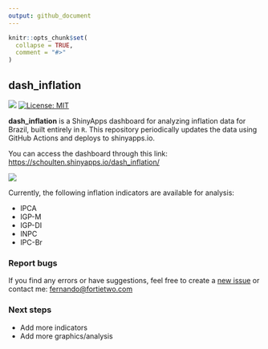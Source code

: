```yaml
---
output: github_document
---
```


<!-- README.md is generated from README.Rmd. Please edit that file -->

```r
knitr::opts_chunk$set(
  collapse = TRUE,
  comment = "#>"
)
```

## dash_inflation

<!-- badges: start -->
[![](https://img.shields.io/github/last-commit/schoulten/dash_inflation.svg)](https://github.com/schoulten/dash_inflation/commits/main)
[![License: MIT](https://img.shields.io/badge/license-MIT-blue.svg)](https://github.com/schoulten/dash_inflation/blob/main/LICENSE.md)
<!-- badges: end -->


**dash_inflation** is a ShinyApps dashboard for analyzing inflation data for Brazil, built entirely in `R`. This repository periodically updates the data using GitHub Actions and deploys to shinyapps.io.

You can access the dashboard through this link: [https://schoulten.shinyapps.io/dash_inflation/](https://schoulten.shinyapps.io/dash_inflation/)

![](inst/imgs/printscreen.PNG)

Currently, the following inflation indicators are available for analysis:

- IPCA
- IGP-M
- IGP-DI
- INPC
- IPC-Br

### Report bugs

If you find any errors or have suggestions, feel free to create a [new issue](https://github.com/schoulten/dash_inflation/issues) or contact me: <fernando@fortietwo.com>

### Next steps

- Add more indicators
- Add more graphics/analysis

